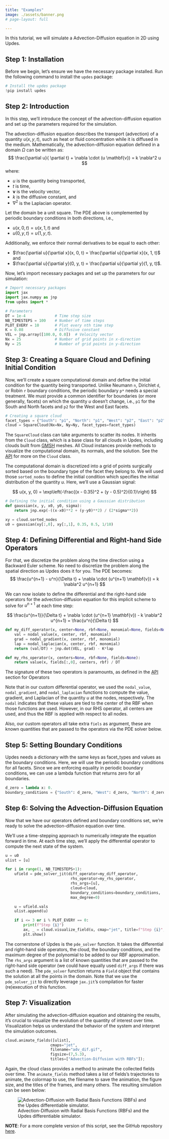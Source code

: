 ```yaml
---
title: "Examples"
image: ./assets/banner.png
# page-layout: full

---
```


In this tutorial, we will simulate a Advection-Diffusion equation in 2D using Updes.

## Step 1: Installation
Before we begin, let's ensure we have the necessary package installed. Run the following command to install the `updes` package: 
```python
# Install the updes package
!pip install updes
```


## Step 2: Introduction
In this step, we'll introduce the concept of the advection-diffusion equation and set up the parameters required for the simulation.

The advection-diffusion equation describes the transport (advection) of a quantity $u(x,y,t)$, such as heat or fluid concentration while it is diffused in the medium. Mathematically, the advection-diffusion equation defined in a domain $\Omega$ can be written as:
$$
\frac{\partial u}{ \partial t} + \nabla \cdot (u \mathbf{v}) = k \nabla^2 u
$$
where:

- $u$ is the quantity being transported,
- $t$ is time,
- $\mathbf{v}$ is the velocity vector,
- $k$ is the diffusive constant, and
- $\nabla^2$ is the Laplacian operator.


Let the domain be a unit square. The PDE above is complemented by periodic boundary conditions in both directions, i.e., 

- $u(x, 0, t) = u(x, 1, t)$ and 
- $u(0, y, t) = u(1, y, t)$. 

Additionally, we enforce their normal derivatives to be equal to each other:

- $\frac{\partial u}{\partial x}(x, 0, t) = \frac{\partial u}{\partial x}(x, 1, t)$ and 
- $\frac{\partial u}{\partial y}(0, y, t) = \frac{\partial u}{\partial y}(1, y, t)$.



Now, let's import necessary packages and set up the parameters for our simulation:

```python
# Import necessary packages
import jax
import jax.numpy as jnp
from updes import *

# Parameters
DT = 1e-4             # Time step size
NB_TIMESTEPS = 100    # Number of time steps
PLOT_EVERY = 10       # Plot every nth time step
K = 0.08              # Diffusive constant
VEL = jnp.array([100.0, 0.0])  # Velocity vector
Nx = 25               # Number of grid points in x-direction
Ny = 25               # Number of grid points in y-direction
```


## Step 3: Creating a Square Cloud and Defining Initial Condition
Now, we'll create a square computational domain and define the initial condition for the quantity being transported. Unlike Neumann `n`, Dirichlet `d`, or Robin `r` boundary conditions, the periodic boundary `p*` needs a special treatment. We must provide a common identifier for boundaries (or more generally, facets) on which the quantity $u$ doesn't change, i.e., `p1` for the South and North facets and `p2` for the West and East facets.

```python
# Creating a square cloud
facet_types = {"South": "p1", "North": "p1", "West": "p2", "East": "p2"}
cloud = SquareCloud(Nx=Nx, Ny=Ny, facet_types=facet_types)
```

The `SquareCloud` class can take arguments to scatter its nodes. It inherits from the `Cloud` class, which is a base class for all clouds in Updes, including clouds built from [GMSH](https://gmsh.info) meshes. All Cloud instances provide methods to visualize the computational domain, its normals, and the solution. See the [API](reference/index.qmd) for more on the `Cloud` class.


The computational domain is discretized into a grid of points surgically sorted based on the boundary type of the facet they belong to. We will used those `sorted_nodes` to define the initial condition which specifies the initial distribution of the quantity $u$. Here, we'll use a Gaussian signal:

$$
u(x, y, 0) = \exp\left(-\frac{(x - 0.35)^2 + (y - 0.5)^2}{0.1}\right)
$$


```python
# Defining the initial condition using a Gaussian distribution
def gaussian(x, y, x0, y0, sigma):
    return jnp.exp(-((x-x0)**2 + (y-y0)**2) / (2*sigma**2))

xy = cloud.sorted_nodes
u0 = gaussian(xy[:,0], xy[:,1], 0.35, 0.5, 1/10)
```

## Step 4: Defining Differential and Right-hand Side Operators

For that, we discretize the problem along the time direction using a Backward Euler scheme. No need to discretize the problem along the spatial direction as Updes does it for you. The PDE becomes:
$$
\frac{u^{n+1} - u^n}{\Delta t} + \nabla \cdot (u^{n+1} \mathbf{v}) = k \nabla^2 u^{n+1}
$$

We can now isolate to define the differential and the right-hand side operators for the advection-diffusion equation for this implicit scheme to solve for $u^{n+1}$ at each time step:

$$
\frac{u^{n+1}}{\Delta t} + \nabla \cdot (u^{n+1} \mathbf{v}) - k \nabla^2 u^{n+1} =  \frac{u^n}{\Delta t}
$$

```python
def my_diff_operator(x, center=None, rbf=None, monomial=None, fields=None):
    val = nodal_value(x, center, rbf, monomial)
    grad = nodal_gradient(x, center, rbf, monomial)
    lap = nodal_laplacian(x, center, rbf, monomial)
    return (val/DT) + jnp.dot(VEL, grad) - K*lap

def my_rhs_operator(x, centers=None, rbf=None, fields=None):
    return value(x, fields[:,0], centers, rbf) / DT
```

The signature of these two operators is paramounts, as defined in the [API](reference/index.qmd) section for Operators

Note that in our custom differential operator, we used the `nodal_value`, `nodal_gradient`, and `nodal_laplacian` functions to compute the value, gradient, and Laplacian of the quantity $u$ at the nodes, respectively. The `nodal` indicates that these values are tied to the center of the RBF when those functions are used. However, in our RHS operator, all centers are used, and thus the RBF is applied with respect to all nodes.

Also, our custom operators all take extra `fiels` as argument, these are known quantities that are passed to the operators via the PDE solver below.

## Step 5: Setting Boundary Conditions

Updes needs a dictionary with the same keys as facet_types and values as the boundary conditions. Here, we will use the periodic boundary conditions for all facets. Since we are enforcing equality in periodic boundary conditions, we can use a lambda function that returns zero for all boundaries.

```python
d_zero = lambda x: 0.
boundary_conditions = {"South": d_zero, "West": d_zero, "North": d_zero, "East": d_zero}
```


## Step 6: Solving the Advection-Diffusion Equation

Now that we have our operators defined and boundary conditions set, we're ready to solve the advection-diffusion equation over time.

We'll use a time-stepping approach to numerically integrate the equation forward in time. At each time step, we'll apply the differential operator to compute the next state of the system.

```python
u = u0
ulist = [u]

for i in range(1, NB_TIMESTEPS+1):
    ufield = pde_solver_jit(diff_operator=my_diff_operator,
                             rhs_operator=my_rhs_operator,
                             rhs_args=[u],
                             cloud=cloud,
                             boundary_conditions=boundary_conditions,
                             max_degree=0)

    u = ufield.vals
    ulist.append(u)

    if i <= 3 or i % PLOT_EVERY == 0:
        print(f"Step {i}")
        ax, _ = cloud.visualize_field(u, cmap="jet", title=f"Step {i}", vmin=0, vmax=1, figsize=(6,3),colorbar=False)
        plt.show()
```

The cornerstone of Updes is the `pde_solver` function. It takes the differential and right-hand side operators, the cloud, the boundary conditions, and the maximum degree of the polynomial to be added to our RBF approximation. The `rhs_args` argument is a list of known quantities that are passed to the right-hand side operator (we could have equally used `diff_args` if there was such a need). The `pde_solver` function returns a `Field` object that contains the solution at all the points in the domain. Note that we use the `pde_solver_jit` to directly leverage `jax.jit`'s compilation for faster (re)execution of this function.


## Step 7: Visualization

After simulating the advection-diffusion equation and obtaining the results, it's crucial to visualize the evolution of the quantity of interest over time. Visualization helps us understand the behavior of the system and interpret the simulation outcomes.

```python
cloud.animate_fields([ulist], 
                    cmaps="jet", 
                    filename="adv_dif.gif", 
                    figsize=(7,5.3),
                    titles=["Advection-Diffusion with RBFs"]);
```

Again, the cloud class provides a method to animate the collected fields over time. The `animate_fields` method takes a list of fields's trajectories to animate, the colormap to use, the filename to save the animation, the figure size, and the titles of the frames, and many others. The resulting simulation can be seen below:

![Advection-Diffusion with Radial Basis Functions (RBFs) and the Updes differentiable simulator.](./assets/advection_diffusion.gif)

**NOTE**: For a more complete version of this script, see the GitHub repository [here](https://github.com/ddrous/Updes/blob/main/demos/Advection/01_adv_diff_periodic.py).
